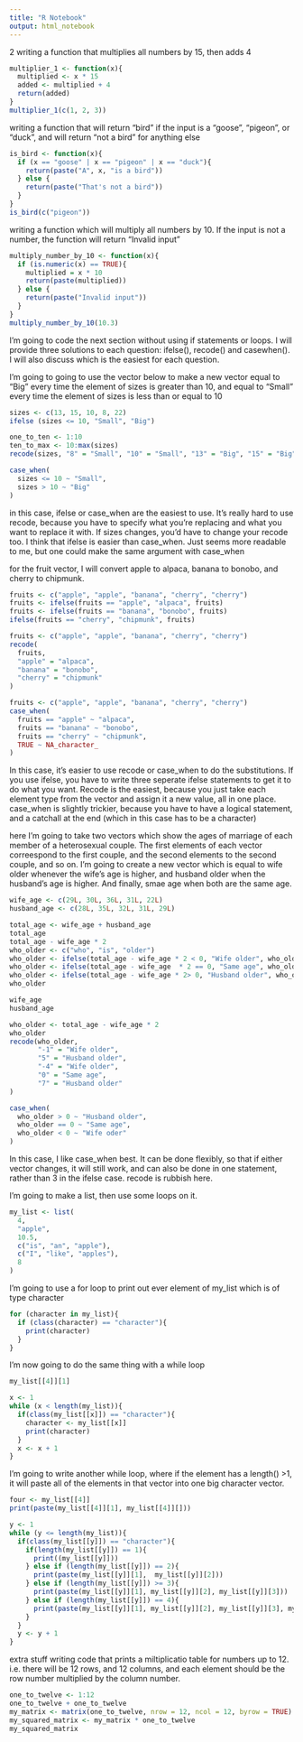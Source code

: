 ```yaml
---
title: "R Notebook"
output: html_notebook
---
```


2
writing a function that multiplies all numbers by 15, then adds 4
```r
multiplier_1 <- function(x){
  multiplied <- x * 15
  added <- multiplied + 4
  return(added)
}
multiplier_1(c(1, 2, 3))
```

writing a function that will return "bird" if the input is a "goose", "pigeon", or "duck", and will return "not a bird" for anything else
```r
is_bird <- function(x){
  if (x == "goose" | x == "pigeon" | x == "duck"){
    return(paste("A", x, "is a bird"))
  } else {
    return(paste("That's not a bird"))
  }
}
is_bird(c("pigeon"))
```

writing a function which will multiply all numbers by 10. If the input is not a number, the function will return "Invalid input"
```r
multiply_number_by_10 <- function(x){
  if (is.numeric(x) == TRUE){
    multiplied = x * 10
    return(paste(multiplied))
  } else {
    return(paste("Invalid input"))
  }
}
multiply_number_by_10(10.3)
```

I'm going to code the next section without using if statements or loops.
I will provide three solutions to each question: ifelse(), recode() and casewhen(). I will also discuss which is the easiest for each question.

I'm going to going to use the vector below to make a new vector equal to "Big" every time the element of sizes is greater than 10, and equal to "Small" every time the element of sizes is less than or equal to 10
```r
sizes <- c(13, 15, 10, 8, 22)
ifelse (sizes <= 10, "Small", "Big")
```
```r
one_to_ten <- 1:10
ten_to_max <- 10:max(sizes)
recode(sizes, "8" = "Small", "10" = "Small", "13" = "Big", "15" = "Big", "22" = "Big")

```
```r
case_when(
  sizes <= 10 ~ "Small",
  sizes > 10 ~ "Big"
)
```
in this case, ifelse or case_when are the easiest to use. It's really hard to use recode, because you have to specify what you're replacing and what you want to replace it with. If sizes changes, you'd have to change your recode too. I think that ifelse is easier than case_when. Just seems more readable to me, but one could make the same argument with case_when

for the fruit vector, I will convert apple to alpaca, banana to bonobo, and cherry to chipmunk.
```r
fruits <- c("apple", "apple", "banana", "cherry", "cherry")
fruits <- ifelse(fruits == "apple", "alpaca", fruits)
fruits <- ifelse(fruits == "banana", "bonobo", fruits)
ifelse(fruits == "cherry", "chipmunk", fruits)
```
```r
fruits <- c("apple", "apple", "banana", "cherry", "cherry")
recode(
  fruits, 
  "apple" = "alpaca", 
  "banana" = "bonobo", 
  "cherry" = "chipmunk"
)
```
```r
fruits <- c("apple", "apple", "banana", "cherry", "cherry")
case_when(
  fruits == "apple" ~ "alpaca",
  fruits == "banana" ~ "bonobo",
  fruits == "cherry" ~ "chipmunk",
  TRUE ~ NA_character_
)
```
In this case, it's easier to use recode or case_when to do the substitutions. If you use ifelse, you have to write three seperate ifelse statements to get it to do what you want. Recode is the easiest, because you just take each element type from the vector and assign it a new value, all in one place. case_when is slightly trickier, because you have to have a logical statement, and a catchall at the end (which in this case has to be a character)

here I'm going to take two vectors which show the ages of marriage of each member of a heterosexual couple. The first elements of each vector correespond to the first couple, and the second elements to the second couple, and so on. 
I'm going to create a new vector which is equal to wife older whenever the wife's age is higher, and husband older when the husband's age is higher. And finally, smae age when both are the same age. 
```r
wife_age <- c(29L, 30L, 36L, 31L, 22L)
husband_age <- c(28L, 35L, 32L, 31L, 29L)

```
```r
total_age <- wife_age + husband_age
total_age
total_age - wife_age * 2
who_older <- c("who", "is", "older")
who_older <- ifelse(total_age - wife_age * 2 < 0, "Wife older", who_older)
who_older <- ifelse(total_age - wife_age  * 2 == 0, "Same age", who_older)
who_older <- ifelse(total_age - wife_age * 2> 0, "Husband older", who_older)
who_older
```
```r
wife_age
husband_age

who_older <- total_age - wife_age * 2
who_older
recode(who_older,
       "-1" = "Wife older",
       "5" = "Husband older",
       "-4" = "Wife older", 
       "0" = "Same age", 
       "7" = "Husband older"
)
```
```r
case_when(
  who_older > 0 ~ "Husband older",
  who_older == 0 ~ "Same age",
  who_older < 0 ~ "Wife oder"
)
```
In this case, I like case_when best. It can be done flexibly, so that if either vector changes, it will still work, and can also be done in one statement, rather than 3 in the ifelse case. recode is rubbish here. 

I'm going to make a list, then use some loops on it. 
```r
my_list <- list(
  4, 
  "apple", 
  10.5,
  c("is", "an", "apple"),
  c("I", "like", "apples"),
  8
)
```
I'm going to use a for loop to print out ever element of my_list which is of type character
```r
for (character in my_list){
  if (class(character) == "character"){
    print(character)
  }
}
```
I'm now going to do the same thing with a while loop
```r
my_list[[4]][1]
```

```r
x <- 1
while (x < length(my_list)){
  if(class(my_list[[x]]) == "character"){
    character <- my_list[[x]]
    print(character)
  }
  x <- x + 1
}
```

I'm going to write another while loop, where if the element has a length() >1, it will paste all of the elements in that vector into one big character vector.
```r

four <- my_list[[4]]
print(paste(my_list[[4]][1], my_list[[4]][]))
```

```r
y <- 1
while (y <= length(my_list)){
  if(class(my_list[[y]]) == "character"){
    if(length(my_list[[y]]) == 1){
      print((my_list[[y]]))
    } else if (length(my_list[[y]]) == 2){
      print(paste(my_list[[y]][1],  my_list[[y]][2]))
    } else if (length(my_list[[y]]) >= 3){
      print(paste(my_list[[y]][1], my_list[[y]][2], my_list[[y]][3]))
    } else if (length(my_list[[y]]) == 4){
      print(paste(my_list[[y]][1], my_list[[y]][2], my_list[[y]][3], my_list[[y]][4]))
    }
  }
  y <- y + 1
}
```

extra stuff
writing code that prints a miltiplicatio table for numbers up to 12. i.e. there will be 12 rows, and 12 columns, and each element should be the row number multiplied by the column number.
```r
one_to_twelve <- 1:12
one_to_twelve + one_to_twelve
my_matrix <- matrix(one_to_twelve, nrow = 12, ncol = 12, byrow = TRUE)
my_squared_matrix <- my_matrix * one_to_twelve
my_squared_matrix
```


















